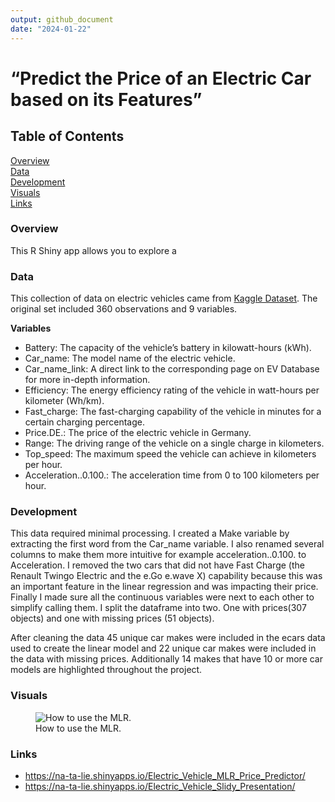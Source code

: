 ```yaml
---
output: github_document
date: "2024-01-22"
---
```


# "Predict the Price of an Electric Car based on its Features"

## Table of Contents

[Overview](https://github.com/Na-ta-lie/Is-your-electric-car-overpriced-/blob/main/README.md#Overview)\
[Data](https://github.com/Na-ta-lie/Is-your-electric-car-overpriced-/blob/main/README.md#Data)\
[Development](https://github.com/Na-ta-lie/Is-your-electric-car-overpriced-/blob/main/README.md#Development)\
[Visuals](https://github.com/Na-ta-lie/Is-your-electric-car-overpriced-/blob/main/README.md#Visuals)\
[Links](https://github.com/Na-ta-lie/Is-your-electric-car-overpriced-/blob/main/README.md#Links)

### Overview

This R Shiny app allows you to explore a

### Data

This collection of data on electric vehicles came from [Kaggle Dataset](https://www.kaggle.com/datasets/fatihilhan/electric-vehicle-specifications-and-prices/). The original set included 360 observations and 9 variables.

**Variables**

-   Battery: The capacity of the vehicle's battery in kilowatt-hours (kWh).
-   Car_name: The model name of the electric vehicle.
-   Car_name_link: A direct link to the corresponding page on EV Database for more in-depth information.
-   Efficiency: The energy efficiency rating of the vehicle in watt-hours per kilometer (Wh/km).
-   Fast_charge: The fast-charging capability of the vehicle in minutes for a certain charging percentage.
-   Price.DE.: The price of the electric vehicle in Germany.
-   Range: The driving range of the vehicle on a single charge in kilometers.
-   Top_speed: The maximum speed the vehicle can achieve in kilometers per hour.
-   Acceleration..0.100.: The acceleration time from 0 to 100 kilometers per hour.

### Development

This data required minimal processing. I created a Make variable by extracting the first word from the Car_name variable. I also renamed several columns to make them more intuitive for example acceleration..0.100. to Acceleration. I removed the two cars that did not have Fast Charge (the Renault Twingo Electric and the e.Go e.wave X) capability because this was an important feature in the linear regression and was impacting their price. Finally I made sure all the continuous variables were next to each other to simplify calling them. I split the dataframe into two. One with prices(307 objects) and one with missing prices (51 objects).

After cleaning the data 45 unique car makes were included in the ecars data used to create the linear model and 22 unique car makes were included in the data with missing prices. Additionally 14 makes that have 10 or more car models are highlighted throughout the project.

### Visuals

![How to use the MLR.](MLR.png)

### Links

-   <https://na-ta-lie.shinyapps.io/Electric_Vehicle_MLR_Price_Predictor/>
-   <https://na-ta-lie.shinyapps.io/Electric_Vehicle_Slidy_Presentation/>
